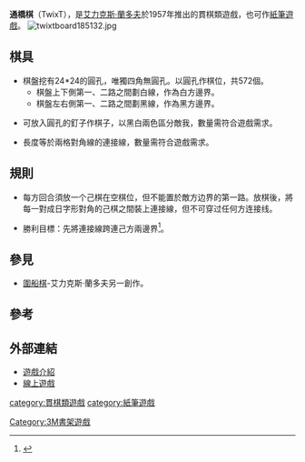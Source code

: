 '''通橋棋'''（TwixT），是[[艾力克斯·蘭多夫|艾力克斯·蘭多夫]]於1957年推出的貫棋類遊戲，也可作[[紙筆遊戲|紙筆遊戲]]。
[[Image:twixtboard185132.jpg|thumb]]

==棋具==

*棋盤挖有24*24的圓孔，唯獨四角無圓孔。以圓孔作棋位，共572個。
**棋盤上下側第一、二路之間劃白線，作為白方邊界。
**棋盤左右側第一、二路之間劃黑線，作為黑方邊界。

*可放入圓孔的釘子作棋子，以黑白兩色區分敵我，數量需符合遊戲需求。

*長度等於兩格對角線的連接線，數量需符合遊戲需求。

==規則==

*每方回合須放一个己棋在空棋位，但不能置於敵方边界的第一路。放棋後，將每一對成日字形對角的己棋之間裝上連接線，但不可穿过任何方连接线。

*勝利目標：先將連接線跨連己方兩邊界<ref>{{Cite web |url=http://www.iggamecenter.com/info/en/twixt.html |title=Twixt rules |access-date=2011-05-01 |archive-date=2020-07-08 |archive-url=https://web.archive.org/web/20200708063234/http://www.iggamecenter.com/info/en/twixt.html |dead-url=no }}</ref>。

==參見==
*[[圍船棋|圍船棋]]-艾力克斯·蘭多夫另一創作。

==參考==
<div class="references-small">
<references/>
</div>

==外部連結==
*[https://web.archive.org/web/20101213193741/http://www.zhuoyou.com/article/article-1083-1.html 遊戲介紹]
*[http://twixtlive.com/Play.aspx 線上遊戲] {{Wayback|url=http://twixtlive.com/Play.aspx |date=20210301002956 }}

[[category:貫棋類遊戲|category:貫棋類遊戲]]
[[category:紙筆遊戲|category:紙筆遊戲]]
[[Category:3M書架遊戲|Category:3M書架遊戲]]
